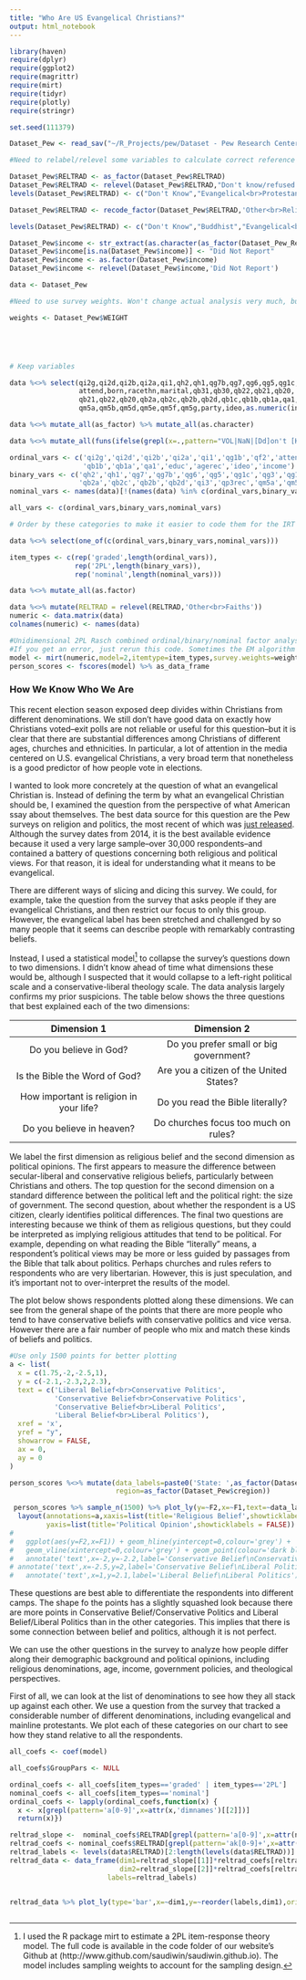 ```yaml
---
title: "Who Are US Evangelical Christians?"
output: html_notebook
---
```


```r

library(haven)
require(dplyr)
require(ggplot2)
require(magrittr)
require(mirt)
require(tidyr)
require(plotly)
require(stringr)

set.seed(111379)

Dataset_Pew <- read_sav("~/R_Projects/pew/Dataset - Pew Research Center 2014 Religious Landscape Study National Telephone Survey - Version 1.1 - December 1 2016.sav")

#Need to relabel/relevel some variables to calculate correct reference categories

Dataset_Pew$RELTRAD <- as_factor(Dataset_Pew$RELTRAD)
Dataset_Pew$RELTRAD <- relevel(Dataset_Pew$RELTRAD,"Don't know/refused - no information on religious identity")
levels(Dataset_Pew$RELTRAD) <- c("Don't Know","Evangelical<br>Protestant","Mainline<br>Protestant",                           "Black<br>Protestant", "Catholic", "Mormon", "Orthodox<br>Christian", "Jehovah's Witness","Other<br>Christian","Jewish","Muslim","Buddhist","Hindu","Other<br>Religions","Other<br>Faiths","None")

Dataset_Pew$RELTRAD <- recode_factor(Dataset_Pew$RELTRAD,'Other<br>Religions'="Other<br>Faiths")

levels(Dataset_Pew$RELTRAD) <- c("Don't Know","Buddhist","Evangelical<br>Protestant","Mainline<br>Protestant",                           "Black<br>Protestant", "Catholic", "Mormon", "Orthodox<br>Christian", "Jehovah's Witness","Other<br>Christian","Jewish","Muslim","Hindu","Other<br>Faiths","None")

Dataset_Pew$income <- str_extract(as.character(as_factor(Dataset_Pew_Research_Center_2014_Religious_Landscape_Study_National_Telephone_Survey_Version_1_1_December_1_2016$income)),pattern = '\\$[1-9]+.+')
Dataset_Pew$income[is.na(Dataset_Pew$income)] <- "Did Not Report" 
Dataset_Pew$income <- as.factor(Dataset_Pew$income)
Dataset_Pew$income <- relevel(Dataset_Pew$income,'Did Not Report')

data <- Dataset_Pew

#Need to use survey weights. Won't change actual analysis very much, but still a good thing to do

weights <- Dataset_Pew$WEIGHT





# Keep variables

data %<>% select(qi2g,qi2d,qi2b,qi2a,qi1,qh2,qh1,qg7b,qg7,qg6,qg5,qg1c,qg3,qg1,qg1b,qf2,
                 attend,born,racethn,marital,qb31,qb30,qb22,qb21,qb20,
                 qb21,qb22,qb20,qb2a,qb2c,qb2b,qb2d,qb1c,qb1b,qb1a,qa1,qi3,qp3rec,educ,agerec,
                 qm5a,qm5b,qm5d,qm5e,qm5f,qm5g,party,ideo,as.numeric(income),as.numeric(RELTRAD))

data %<>% mutate_all(as_factor) %>% mutate_all(as.character)

data %<>% mutate_all(funs(ifelse(grepl(x=.,pattern="VOL|NaN|[Dd]on't [Kk]now|[Rr]efused|Undesignated|Did Not Report"),NA,.)))

ordinal_vars <- c('qi2g','qi2d','qi2b','qi2a','qi1','qg1b','qf2','attend','qb22','qb21','qb1c',
                  'qb1b','qb1a','qa1','educ','agerec','ideo','income')
binary_vars <- c('qh2','qh1','qg7','qg7b','qg6','qg5','qg1c','qg3','qg1','born','qb30','qb20',
                 'qb2a','qb2c','qb2b','qb2d','qi3','qp3rec','qm5a','qm5b','qm5d','qm5e','qm5f','qm5g')
nominal_vars <- names(data)[!(names(data) %in% c(ordinal_vars,binary_vars))]

all_vars <- c(ordinal_vars,binary_vars,nominal_vars)

# Order by these categories to make it easier to code them for the IRT model

data %<>% select(one_of(c(ordinal_vars,binary_vars,nominal_vars)))

item_types <- c(rep('graded',length(ordinal_vars)),
                rep('2PL',length(binary_vars)),
                rep('nominal',length(nominal_vars)))

data %<>% mutate_all(as.factor)

data %<>% mutate(RELTRAD = relevel(RELTRAD,'Other<br>Faiths'))
numeric <- data.matrix(data)
colnames(numeric) <- names(data)

#Unidimensional 2PL Rasch combined ordinal/binary/nominal factor analysis
#If you get an error, just rerun this code. Sometimes the EM algorithm can get stuck in a flat log-likelihood
model <- mirt(numeric,model=2,itemtype=item_types,survey.weights=weights)
person_scores <- fscores(model) %>% as_data_frame
```

### How We Know Who We Are

This recent election season exposed deep divides within Christians from different denominations. We still don't have good data on exactly how Christians voted--exit polls are not reliable or useful for this question--but it is clear that there are substantial differences among Christians of different ages, churches and ethnicities. In particular, a lot of attention in the media centered on U.S. evangelical Christians, a very broad term that nonetheless is a good predictor of how people vote in elections.

I wanted to look more concretely at the question of what an evangelical Christian is. Instead of defining the term by what an evangelical Christian should be, I examined the question from the perspective of what American ssay about themselves. The best data source for this question are the Pew surveys on religion and politics, the most recent of which was [just released](http://www.pewforum.org/religious-landscape-study/). Although the survey dates from 2014, it is the best available evidence because it used a very large sample--over 30,000 respondents--and contained a battery of questions concerning both religious and political views. For that reason, it is ideal for understanding what it means to be evangelical.

There are different ways of slicing and dicing this survey. We could, for example, take the question from the survey that asks people if they are evangelical Christians, and then restrict our focus to only this group. However, the evangelical label has been stretched and challenged by so many people that it seems can describe people with remarkably contrasting beliefs. 

Instead, I used a statistical model^[I used the R package mirt to estimate a 2PL item-response theory model. The full code is available in the code folder of our website's Github at (http://www.github.com/saudiwin/saudiwin.github.io). The model includes sampling weights to account for the sampling design.] to collapse the survey's questions down to two dimensions. I didn't know ahead of time what dimensions these would be, although I suspected that it would collapse to a left-right political scale and a conservative-liberal theology scale. The data analysis largely confirms my prior suspicions. The table below shows the three questions that best explained each of the two dimensions:

    Dimension 1                                       Dimension 2
----------------------------------------        ------------------------------------------- 
Do you believe in God?                            Do you prefer small or big government?
Is the Bible the Word of God?                     Are you a citizen of the United States?
How important is religion in your life?           Do you read the Bible literally?
Do you believe in heaven?                         Do churches focus too much on rules?        

We label the first dimension as religious belief and the second dimension as political opinions. The first appears to measure the difference between secular-liberal and conservative religious beliefs, particularly between Christians and others. The top question for the second dimension on a standard difference between the political left and the political right: the size of government. The second question, about whether the respondent is a US citizen, clearly identifies political differences. The final two questions are interesting because we think of them as religious questions, but they could be interpreted as implying religious attitudes that tend to be political. For example, depending on what reading the Bible "literally" means, a respondent's political views may be more or less guided by passages from the Bible that talk about politics. Perhaps churches and rules refers to respondents who are very libertarian. However, this is just speculation, and it's important not to over-interpret the results of the model.

The plot below shows respondents plotted along these dimensions. We can see from the general shape of the points that there are more people who tend to have conservative beliefs with conservative politics and vice versa. However there are a fair number of people who mix and match these kinds of beliefs and politics.

```r
#Use only 1500 points for better plotting
a <- list(
  x = c(1.75,-2,-2.5,1),
  y = c(-2.1,-2.3,2,2.3),
  text = c('Liberal Belief<br>Conservative Politics',
           'Conservative Belief<br>Conservative Politics',
           'Conservative Belief<br>Liberal Politics',
           'Liberal Belief<br>Liberal Politics'),
  xref = 'x',
  yref = "y",
  showarrow = FALSE,
  ax = 0,
  ay = 0
)

person_scores %<>% mutate(data_labels=paste0('State: ',as_factor(Dataset_Pew$state),'<br>','Age: ',as_factor(Dataset_Pew$agerec),'<br>Income: ',Dataset_Pew$income),
                          region=as_factor(Dataset_Pew$cregion))

 person_scores %>% sample_n(1500) %>% plot_ly(y=~F2,x=~F1,text=~data_labels,hoverinfo='text') %>% add_markers() %>% 
  layout(annotations=a,xaxis=list(title='Religious Belief',showticklabels = FALSE),
         yaxis=list(title='Political Opinion',showticklabels = FALSE)) 
#   
#   ggplot(aes(y=F2,x=F1)) + geom_hline(yintercept=0,colour='grey') +
#   geom_vline(xintercept=0,colour='grey') + geom_point(colour='dark blue') + theme_minimal() + xlab('Religious Belief') + ylab('Political Opinion')  + annotate('text',x=1.75,y=-2.1,label='Liberal Belief\nConservative Politics') + 
#   annotate('text',x=-2,y=-2.2,label='Conservative Belief\nConservative Politics') +
# annotate('text',x=-2.5,y=2,label='Conservative Belief\nLiberal Politics') +
#   annotate('text',x=1,y=2.1,label='Liberal Belief\nLiberal Politics') %>% ggplotly
```

These questions are best able to differentiate the respondents into different camps. The shape fo the points has a slightly squashed look because there are more points in Conservative Belief/Conservative Politics and Liberal Belief/Liberal Politics than in the other categories. This implies that there is some connection between belief and politics, although it is not perfect. 

We can use the other questions in the survey to analyze how people differ along their demographic background and political opinions, including religious denominations, age, income, government policies, and theological perspectives.

First of all, we can look at the list of denominations to see how they all stack up against each other. We use a question from the survey that tracked a considerable number of different denominations, including evangelical and mainline protestants. We plot each of these categories on our chart to see how they stand relative to all the respondents.

```r
all_coefs <- coef(model)

all_coefs$GroupPars <- NULL

ordinal_coefs <- all_coefs[item_types=='graded' | item_types=='2PL']
nominal_coefs <- all_coefs[item_types=='nominal']
ordinal_coefs <- lapply(ordinal_coefs,function(x) {
  x <- x[grepl(pattern='a[0-9]',x=attr(x,'dimnames')[[2]])]
  return(x)})

reltrad_slope <-  nominal_coefs$RELTRAD[grepl(pattern='a[0-9]',x=attr(nominal_coefs$RELTRAD,'dimnames')[[2]])]
reltrad_coefs <- nominal_coefs$RELTRAD[grepl(pattern='ak[0-9]+',x=attr(nominal_coefs$RELTRAD,'dimnames')[[2]])]
reltrad_labels <- levels(data$RELTRAD)[2:length(levels(data$RELTRAD))]
reltrad_data <- data_frame(dim1=reltrad_slope[[1]]*reltrad_coefs[reltrad_coefs!=0],
                           dim2=reltrad_slope[[2]]*reltrad_coefs[reltrad_coefs!=0],
                        labels=reltrad_labels)


reltrad_data %>% plot_ly(type='bar',x=~dim1,y=~reorder(labels,dim1),orientation='h',text=~labels) %>% layout(xaxis=list(title='Religous Belief (Conservative to Liberal)'),
                                                                                                             yaxis=list(title=''))
```


